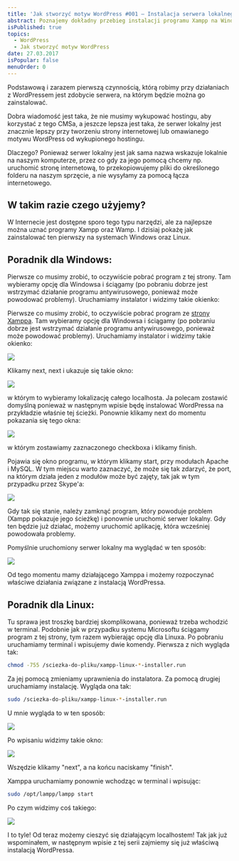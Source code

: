 ```yaml
---
title: 'Jak stworzyć motyw WordPress #001 – Instalacja serwera lokalnego'
abstract: Poznajemy dokładny przebieg instalacji programu Xampp na Windowsie i Linuxie, po to aby rozpocząć tworzenie motywu WordPress z poziomu serwera lokalnego.
isPublished: true
topics:
  - WordPress
  - Jak stworzyć motyw WordPress
date: 27.03.2017
isPopular: false
menuOrder: 0
---
```


Podstawową i zarazem pierwszą czynnością, którą robimy przy działaniach z WordPressem jest zdobycie serwera, na którym będzie można go zainstalować.

Dobra wiadomość jest taka, że nie musimy wykupować hostingu, aby korzystać z tego CMSa, a jeszcze lepsza jest taka, że serwer lokalny jest znacznie lepszy przy tworzeniu strony internetowej lub omawianego motywu WordPress od wykupionego hostingu.

Dlaczego? Ponieważ serwer lokalny jest jak sama nazwa wskazuje lokalnie na naszym komputerze, przez co gdy za jego pomocą chcemy np. uruchomić stronę internetową, to przekopiowujemy pliki do określonego folderu na naszym sprzęcie, a nie wysyłamy za pomocą łącza internetowego.

## W takim razie czego użyjemy?

W Internecie jest dostępne sporo tego typu narzędzi, ale za najlepsze można uznać programy Xampp oraz Wamp. I dzisiaj pokażę jak zainstalować ten pierwszy na systemach Windows oraz Linux.

## Poradnik dla Windows:

Pierwsze co musimy zrobić, to oczywiście pobrać program z tej strony. Tam wybieramy opcję dla Windowsa i ściągamy (po pobraniu dobrze jest wstrzymać działanie programu antywirusowego, ponieważ może powodować problemy). Uruchamiamy instalator i widzimy takie okienko:

Pierwsze co musimy zrobić, to oczywiście pobrać program ze [strony Xamppa](https://www.apachefriends.org/pl/index.html). Tam wybieramy opcję dla Windowsa i ściągamy (po pobraniu dobrze jest wstrzymać działanie programu antywirusowego, ponieważ może powodować problemy). Uruchamiamy instalator i widzimy takie okienko:

![](./xampp-windows-1.jpg)

Klikamy next, next i ukazuje się takie okno:

![](./xampp-windows-2.jpg)

w którym to wybieramy lokalizację całego localhosta. Ja polecam zostawić domyślną ponieważ w następnym wpisie będę instalować WordPressa na przykładzie właśnie tej ścieżki. Ponownie klikamy next do momentu pokazania się tego okna:

![](./xampp-windows-3.jpg)

w którym zostawiamy zaznaczonego checkboxa i klikamy finish.

Pojawia się okno programu, w którym klikamy start, przy modułach Apache i MySQL. W tym miejscu warto zaznaczyć, że może się tak zdarzyć, że port, na którym działa jeden z modułów może być zajęty, tak jak w tym przypadku przez Skype\'a:

![](./xampp-windows-4.jpg)

Gdy tak się stanie, należy zamknąć program, który powoduje problem (Xampp pokazuje jego ścieżkę) i ponownie uruchomić serwer lokalny. Gdy ten będzie już działać, możemy uruchomić aplikację, która wcześniej powodowała problemy.

Pomyślnie uruchomiony serwer lokalny ma wyglądać w ten sposób:

![](./xampp-windows-5.jpg)

Od tego momentu mamy działającego Xamppa i możemy rozpoczynać właściwe działania związane z instalacją WordPressa.

## Poradnik dla Linux:

Tu sprawa jest troszkę bardziej skomplikowana, ponieważ trzeba wchodzić w terminal. Podobnie jak w przypadku systemu Microsoftu ściągamy program z tej strony, tym razem wybierając opcję dla Linuxa. Po pobraniu uruchamiamy terminal i wpisujemy dwie komendy. Pierwsza z nich wygląda tak:

```bash
chmod -755 /sciezka-do-pliku/xampp-linux-*-installer.run
```

Za jej pomocą zmieniamy uprawnienia do instalatora. Za pomocą drugiej uruchamiamy instalację. Wygląda ona tak:

```bash
sudo /sciezka-do-pliku/xampp-linux-*-installer.run
```

U mnie wygląda to w ten sposób:

![](./xampp-linux-1.jpg)

Po wpisaniu widzimy takie okno:

![](./xampp-linux-2.jpg)

Wszędzie klikamy "next", a na końcu naciskamy "finish".

Xamppa uruchamiamy ponownie wchodząc w terminal i wpisując:

```bash
sudo /opt/lampp/lampp start
```

Po czym widzimy coś takiego:

![](./xampp-linux-3.jpg)

I to tyle! Od teraz możemy cieszyć się działającym localhostem! Tak jak już wspominałem, w następnym wpisie z tej serii zajmiemy się już właściwą instalacją WordPressa.
